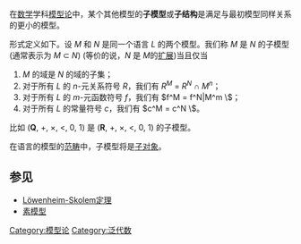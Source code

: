 在[[数学|数学]]学科[[模型论|模型论]]中，某个其他模型的'''子模型'''或'''子结构'''是满足与最初模型同样关系的更小的模型。

形式定义如下。设 <math>M</math> 和 <math>N</math> 是同一个语言 <math>L</math> 的两个模型。我们称
<math>M</math> 是 <math>N</math> 的子模型(通常表示为 ''M'' ⊂ ''N'') (等价的说，<math>N</math> 是  <math>M</math>的[[扩展_(模型论)|扩展]])当且仅当 
# <math>M</math> 的域是 <math>N</math> 的域的子集；
# 对于所有 <math>L</math> 的 <math>n</math>-元关系符号 <math>R</math>，我们有 ''R''<sup>''M''</sup> = ''R''<sup>''N''</sup> ∩ ''M''<sup>''n''</sup>；
# 对于所有 <math>L</math> 的 <math>m</math>-元函数符号 <math>f</math>，我们有 <math>f^M = f^N|M^m \ </math>；
# 对于所有 <math>L</math> 的常量符号 <math>c</math>，我们有 <math>c^M = c^N \ </math>。

比如 ('''Q''', +, ×, <, 0, 1) 是 ('''R''', +, ×, <, 0, 1) 的子模型。

在语言的模型的[[范畴论_(数学)|范畴]]中，子模型将是[[子对象|子对象]]。

==参见==
*[[Löwenheim-Skolem定理|Löwenheim-Skolem定理]]
*[[素模型|素模型]]

{{logic-stub}}
[[Category:模型论|Category:模型论]]
[[Category:泛代数|Category:泛代数]]